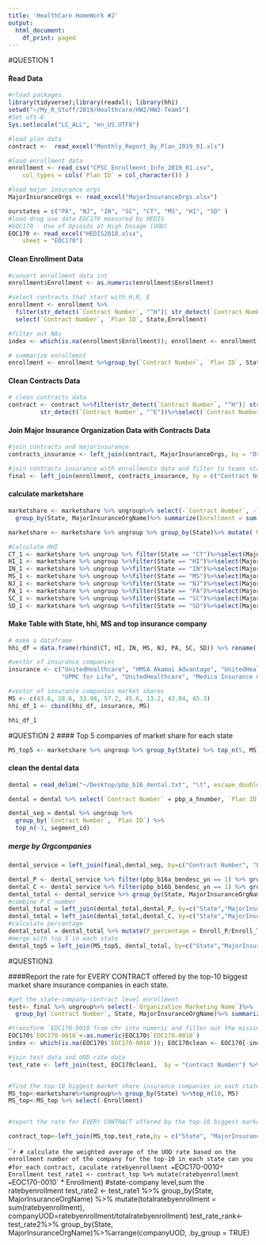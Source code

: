 ```yaml
---
title: 'HealthCare HomeWork #2'
output:
  html_document:
    df_print: paged
---
```


#QUESTION 1

#### Read Data 
```r
#rload packages
library(tidyverse);library(readxl); library(hhi)
setwd("~/My_R_Stuff/2019/Healthcare/HW2/HW2-Team5")
#Set uft-8
Sys.setlocale("LC_ALL", "en_US.UTF8")

#load plan data 
contract <-  read_excel("Monthly_Report_By_Plan_2019_01.xls")

#load enrollment data
enrollment <- read_csv("CPSC_Enrollment_Info_2019_01.csv", 
    col_types = cols(`Plan ID` = col_character()) )

#load major insurance orgs 
MajorInsuranceOrgs <- read_excel("MajorInsuranceOrgs.xlsx")

ourstates = c("PA", "NJ", "IN", "SC", "CT", "MS", "HI", "SD" )
#load drug use data EOC170 measured by HEDIS
#EOC170 - Use of Opioids at High Dosage (UOD)
EOC170 <- read_excel("HEDIS2018.xlsx", 
    sheet = "EOC170")
```

#### Clean Enrollment Data

```r
#convert enrollment data int
enrollment$Enrollment <- as.numeric(enrollment$Enrollment)

#select contracts that start with H,R, E
enrollment <- enrollment %>%
  filter(str_detect(`Contract Number`, "^H")| str_detect(`Contract Number`, "^R")|str_detect(`Contract Number`, "^E"))%>%
  select(`Contract Number`, `Plan ID`, State,Enrollment)

#filter out NAs
index <- which(is.na(enrollment$Enrollment)); enrollment <- enrollment[-index, ]

# summarize enrollment
enrollment <- enrollment %>%group_by(`Contract Number`, `Plan ID`, State) %>% summarise(Enrollment = sum(Enrollment))
```

#### Clean Contracts Data

```r
# clean contracts data
contract <- contract %>%filter(str_detect(`Contract Number`, "^H")| str_detect(`Contract Number`, "^R")| 
         str_detect(`Contract Number`, "^E"))%>%select(`Contract Number`, `Plan ID`, `Organization Marketing Name`) 
```

#### Join Major Insurance Organization Data with Contracts Data

```r
#join contracts and majorinsurance
contracts_insurance <- left_join(contract, MajorInsuranceOrgs, by = "Organization Marketing Name")

#join contracts_insurance with enrollments data and filter to teams states
final <- left_join(enrollment, contracts_insurance, by = c("Contract Number", "Plan ID")) %>% filter(State %in% ourstates)
```

#### calculate marketshare 
```r

marketshare <- marketshare %>% ungroup%>% select(-`Contract Number`, -`Plan ID`, -`Organization Marketing Name`)%>%
  group_by(State, MajorInsuranceOrgName)%>% summarize(Enrollment = sum(Enrollment))

marketshare <- marketshare %>% ungroup %>% group_by(State)%>% mutate( MS = Enrollment / sum(Enrollment) * 100)
```


```r
#Calculate HHI
CT_1 <- marketshare %>% ungroup %>% filter(State == "CT")%>%select(MajorInsuranceOrgName, MS); CT <- round(hhi(data.frame(CT_1), "MS"), 0)
HI_1 <- marketshare %>% ungroup %>%filter(State == "HI")%>%select(MajorInsuranceOrgName, MS); HI <- round(hhi(data.frame(HI_1), "MS"), 0)
IN_1 <- marketshare %>% ungroup %>%filter(State == "IN")%>%select(MajorInsuranceOrgName, MS); IN <- round(hhi(data.frame(IN_1), "MS"), 0)
MS_1 <- marketshare %>% ungroup %>%filter(State == "MS")%>%select(MajorInsuranceOrgName, MS); MS <- round(hhi(data.frame(MS_1), "MS"), 0)
NJ_1 <- marketshare %>% ungroup %>%filter(State == "NJ")%>%select(MajorInsuranceOrgName, MS); NJ <- round(hhi(data.frame(NJ_1), "MS"), 0)
PA_1 <- marketshare %>% ungroup %>%filter(State == "PA")%>%select(MajorInsuranceOrgName, MS); PA <- round(hhi(data.frame(PA_1), "MS"), 0)
SC_1 <- marketshare %>% ungroup %>%filter(State == "SC")%>%select(MajorInsuranceOrgName, MS); SC <- round(hhi(data.frame(SC_1), "MS"), 0)
SD_1 <- marketshare %>% ungroup %>%filter(State == "SD")%>%select(MajorInsuranceOrgName, MS); SD <- round(hhi(data.frame(SD_1), "MS"), 0)
```

#### Make Table with State, hhi, MS and top insurance company 
```r

# make a dataframe
hhi_df = data.frame(rbind(CT, HI, IN, MS, NJ, PA, SC, SD)) %>% rename( HHI = rbind.CT..HI..IN..MS..NJ..PA..SC..SD.)

#vector of insurance companies
insurance <- c("UnitedHealthcare", "HMSA Akamai Advantage", "UnitedHealthcare", "Humana", "Aetna Health Inc.",
               "UPMC for Life", "UnitedHealthcare", "Medica Insurance Company")

#vector of insurance companies market shares
MS <- c(43.6, 28.6, 33.98, 57.2, 45.6, 13.2, 43.04, 65.3)
hhi_df_1 <- cbind(hhi_df, insurance, MS)

hhi_df_1
```

#QUESTION 2
#### Top 5 companies of market share for each state
```r
MS_top5 <- marketshare %>% ungroup %>% group_by(State) %>% top_n(5, MS)
```
#### clean the dental data
```r
dental = read_delim("~/Desktop/pbp_b16_dental.txt", "\t", escape_double = FALSE, trim_ws = TRUE)

dental = dental %>% select(`Contract Number` = pbp_a_hnumber, `Plan ID` = pbp_a_plan_identifier, segment_id, pbp_b16a_bendesc_yn, pbp_b16b_bendesc_yn)

dental_seg = dental %>% ungroup %>% 
  group_by(`Contract Number`, `Plan ID`) %>% 
  top_n(-1, segment_id)

```
##### merge by Orgcompanies
```r
dental_service = left_join(final,dental_seg, by=c("Contract Number", "Plan ID"))

dental_P <- dental_service %>% filter(pbp_b16a_bendesc_yn == 1) %>% group_by(State, MajorInsuranceOrgName) %>% summarise(Enroll_P=sum(Enrollment, na.rm = TRUE)) 
dental_C <- dental_service %>% filter(pbp_b16b_bendesc_yn == 1) %>% group_by(State, MajorInsuranceOrgName) %>% summarise(Enroll_C=sum(Enrollment, na.rm = TRUE))
dental_total <- dental_service %>% group_by(State, MajorInsuranceOrgName) %>% summarise(Enroll_T=sum(Enrollment, na.rm = TRUE))
#combine P C number
dental_total = left_join(dental_total,dental_P, by=c("State","MajorInsuranceOrgName"))
dental_total = left_join(dental_total,dental_C, by=c("State","MajorInsuranceOrgName"))
#calculate percentage
dental_total = dental_total %>% mutate(P_percentage = Enroll_P/Enroll_T,C_percentage = Enroll_C/Enroll_T) %>% select(State,MajorInsuranceOrgName,P_percentage, C_percentage)
#merge with top 5 in each state
dental_top5 = left_join(MS_top5, dental_total, by=c("State","MajorInsuranceOrgName"))
```

#QUESTION3

####Report the rate for EVERY CONTRACT offered by the top-10 biggest market share insurance companies in each state.
```r
#get the state-company-contract level enrollment 
test<- final %>% ungroup%>% select(-`Organization Marketing Name`)%>%
  group_by(`Contract Number`, State, MajorInsuranceOrgName)%>% summarize(Enrollment = sum(Enrollment))

#transform `EOC170-0010`from chr into numeric and filter out the missing values
EOC170$`EOC170-0010`<-as.numeric(EOC170$`EOC170-0010`)
index <- which(is.na(EOC170$`EOC170-0010`)); EOC170clean <- EOC170[-index, ]

#join test data and UOD rate data 
test_rate <- left_join(test, EOC170clean1,  by = "Contract Number") %>% filter(!is.na(`EOC170-0010`))


#find the top-10 biggest market share insurance companies in each state
MS_top<-marketshare%>%ungroup%>% group_by(State) %>%top_n(10, MS)
MS_top<-MS_top %>% select(-Enrollment)


#report the rate for EVERY CONTRACT offered by the top-10 biggest market share insurance companies in each state.

contract_top<-left_join(MS_top,test_rate,by = c("State", "MajorInsuranceOrgName")) %>% group_by(State,MajorInsuranceOrgName)%>% filter(!is.na(`EOC170-0010`))#filter the observations of the top 10 companies from each state

```




```r
# calculate the weighted average of the UOD rate based on the enrollment number of the company for the top-10 in each state can you
#for each contract, caculate ratebyenrollment = `EOC170-0010` * Enrollment
test_rate1 <- contract_top %>% mutate(ratebyenrollment = `EOC170-0010` * Enrollment)
#state-company level,sum the ratebyenrollment
test_rate2 <- test_rate1 %>% group_by(State, MajorInsuranceOrgName) %>% 
  mutate(totalratebyenrollment = sum(ratebyenrollment),
         companyUOD=ratebyenrollment/totalratebyenrollment) 
test_rate_rank<-test_rate2%>% group_by(State, MajorInsuranceOrgName)%>%arrange(companyUOD, .by_group = TRUE)

